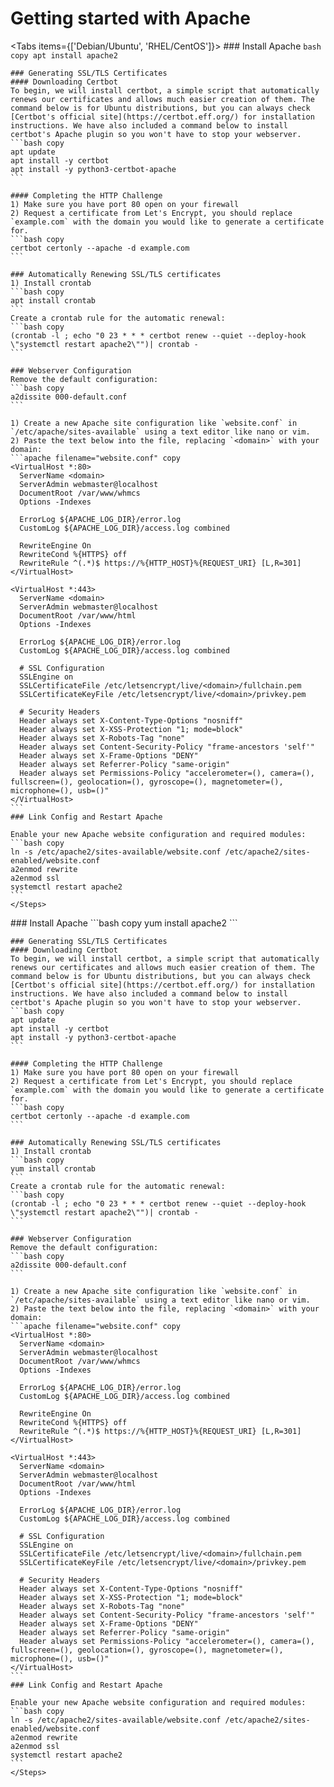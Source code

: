 
# Getting started with Apache
<Tabs items={['Debian/Ubuntu', 'RHEL/CentOS']}>
  <Tab>
    <Steps>
    ### Install Apache
    ```bash copy
    apt install apache2
    ```

    ### Generating SSL/TLS Certificates
    #### Downloading Certbot
    To begin, we will install certbot, a simple script that automatically renews our certificates and allows much easier creation of them. The command below is for Ubuntu distributions, but you can always check [Certbot's official site](https://certbot.eff.org/) for installation instructions. We have also included a command below to install certbot's Apache plugin so you won't have to stop your webserver.
    ```bash copy
    apt update
    apt install -y certbot
    apt install -y python3-certbot-apache
    ```

    #### Completing the HTTP Challenge
    1) Make sure you have port 80 open on your firewall
    2) Request a certificate from Let's Encrypt, you should replace `example.com` with the domain you would like to generate a certificate for.
    ```bash copy
    certbot certonly --apache -d example.com
    ```

    ### Automatically Renewing SSL/TLS certificates
    1) Install crontab
    ```bash copy
    apt install crontab
    ```
    Create a crontab rule for the automatic renewal:
    ```bash copy
    (crontab -l ; echo "0 23 * * * certbot renew --quiet --deploy-hook \"systemctl restart apache2\"")| crontab -
    ```

    ### Webserver Configuration
    Remove the default configuration:
    ```bash copy
    a2dissite 000-default.conf
    ```

    1) Create a new Apache site configuration like `website.conf` in `/etc/apache/sites-available` using a text editor like nano or vim.
    2) Paste the text below into the file, replacing `<domain>` with your domain:
    ```apache filename="website.conf" copy
    <VirtualHost *:80>
      ServerName <domain>
      ServerAdmin webmaster@localhost
      DocumentRoot /var/www/whmcs
      Options -Indexes

      ErrorLog ${APACHE_LOG_DIR}/error.log
      CustomLog ${APACHE_LOG_DIR}/access.log combined

      RewriteEngine On
      RewriteCond %{HTTPS} off
      RewriteRule ^(.*)$ https://%{HTTP_HOST}%{REQUEST_URI} [L,R=301]
    </VirtualHost>

    <VirtualHost *:443>
      ServerName <domain>
      ServerAdmin webmaster@localhost
      DocumentRoot /var/www/html
      Options -Indexes

      ErrorLog ${APACHE_LOG_DIR}/error.log
      CustomLog ${APACHE_LOG_DIR}/access.log combined

      # SSL Configuration
      SSLEngine on
      SSLCertificateFile /etc/letsencrypt/live/<domain>/fullchain.pem
      SSLCertificateKeyFile /etc/letsencrypt/live/<domain>/privkey.pem

      # Security Headers
      Header always set X-Content-Type-Options "nosniff"
      Header always set X-XSS-Protection "1; mode=block"
      Header always set X-Robots-Tag "none"
      Header always set Content-Security-Policy "frame-ancestors 'self'"
      Header always set X-Frame-Options "DENY"
      Header always set Referrer-Policy "same-origin"
      Header always set Permissions-Policy "accelerometer=(), camera=(), fullscreen=(), geolocation=(), gyroscope=(), magnetometer=(), microphone=(), usb=()"
    </VirtualHost>
    ```
    ### Link Config and Restart Apache

    Enable your new Apache website configuration and required modules:
    ```bash copy
    ln -s /etc/apache2/sites-available/website.conf /etc/apache2/sites-enabled/website.conf
    a2enmod rewrite
    a2enmod ssl
    systemctl restart apache2
    ```
    </Steps>
  </Tab>
  <Tab>
    <Steps>
    ### Install Apache
    ```bash copy
    yum install apache2
    ```

    ### Generating SSL/TLS Certificates
    #### Downloading Certbot
    To begin, we will install certbot, a simple script that automatically renews our certificates and allows much easier creation of them. The command below is for Ubuntu distributions, but you can always check [Certbot's official site](https://certbot.eff.org/) for installation instructions. We have also included a command below to install certbot's Apache plugin so you won't have to stop your webserver.
    ```bash copy
    apt update
    apt install -y certbot
    apt install -y python3-certbot-apache
    ```

    #### Completing the HTTP Challenge
    1) Make sure you have port 80 open on your firewall
    2) Request a certificate from Let's Encrypt, you should replace `example.com` with the domain you would like to generate a certificate for.
    ```bash copy
    certbot certonly --apache -d example.com
    ```

    ### Automatically Renewing SSL/TLS certificates
    1) Install crontab
    ```bash copy
    yum install crontab
    ```
    Create a crontab rule for the automatic renewal:
    ```bash copy
    (crontab -l ; echo "0 23 * * * certbot renew --quiet --deploy-hook \"systemctl restart apache2\"")| crontab -
    ```

    ### Webserver Configuration
    Remove the default configuration:
    ```bash copy
    a2dissite 000-default.conf
    ```

    1) Create a new Apache site configuration like `website.conf` in `/etc/apache/sites-available` using a text editor like nano or vim.
    2) Paste the text below into the file, replacing `<domain>` with your domain:
    ```apache filename="website.conf" copy
    <VirtualHost *:80>
      ServerName <domain>
      ServerAdmin webmaster@localhost
      DocumentRoot /var/www/whmcs
      Options -Indexes

      ErrorLog ${APACHE_LOG_DIR}/error.log
      CustomLog ${APACHE_LOG_DIR}/access.log combined

      RewriteEngine On
      RewriteCond %{HTTPS} off
      RewriteRule ^(.*)$ https://%{HTTP_HOST}%{REQUEST_URI} [L,R=301]
    </VirtualHost>

    <VirtualHost *:443>
      ServerName <domain>
      ServerAdmin webmaster@localhost
      DocumentRoot /var/www/html
      Options -Indexes

      ErrorLog ${APACHE_LOG_DIR}/error.log
      CustomLog ${APACHE_LOG_DIR}/access.log combined

      # SSL Configuration
      SSLEngine on
      SSLCertificateFile /etc/letsencrypt/live/<domain>/fullchain.pem
      SSLCertificateKeyFile /etc/letsencrypt/live/<domain>/privkey.pem

      # Security Headers
      Header always set X-Content-Type-Options "nosniff"
      Header always set X-XSS-Protection "1; mode=block"
      Header always set X-Robots-Tag "none"
      Header always set Content-Security-Policy "frame-ancestors 'self'"
      Header always set X-Frame-Options "DENY"
      Header always set Referrer-Policy "same-origin"
      Header always set Permissions-Policy "accelerometer=(), camera=(), fullscreen=(), geolocation=(), gyroscope=(), magnetometer=(), microphone=(), usb=()"
    </VirtualHost>
    ```
    ### Link Config and Restart Apache

    Enable your new Apache website configuration and required modules:
    ```bash copy
    ln -s /etc/apache2/sites-available/website.conf /etc/apache2/sites-enabled/website.conf
    a2enmod rewrite
    a2enmod ssl
    systemctl restart apache2
    ```
    </Steps>
  </Tab>
</Tabs>
